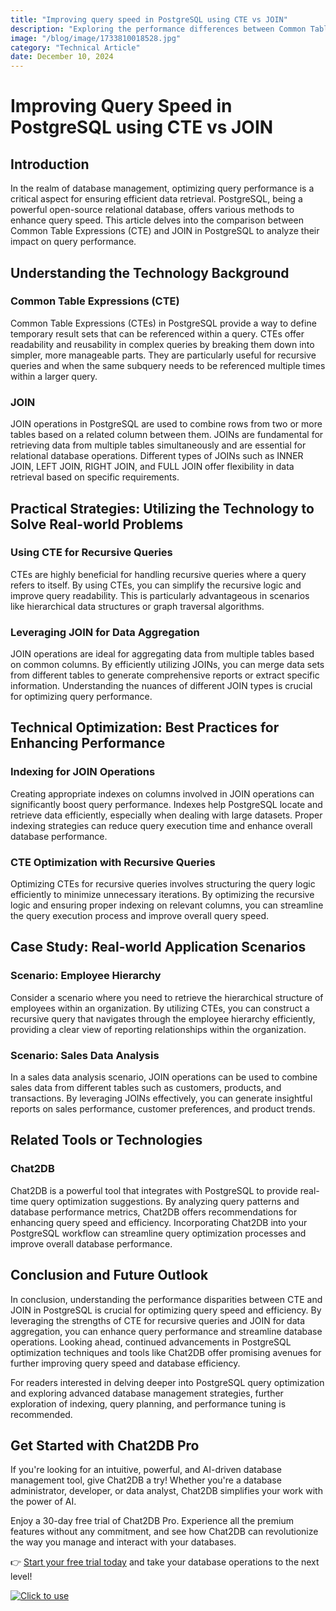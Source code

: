 ```yaml
---
title: "Improving query speed in PostgreSQL using CTE vs JOIN"
description: "Exploring the performance differences between Common Table Expressions (CTE) and JOIN in PostgreSQL to enhance query speed and efficiency."
image: "/blog/image/1733810018528.jpg"
category: "Technical Article"
date: December 10, 2024
---
```


# Improving Query Speed in PostgreSQL using CTE vs JOIN

## Introduction

In the realm of database management, optimizing query performance is a critical aspect for ensuring efficient data retrieval. PostgreSQL, being a powerful open-source relational database, offers various methods to enhance query speed. This article delves into the comparison between Common Table Expressions (CTE) and JOIN in PostgreSQL to analyze their impact on query performance.

## Understanding the Technology Background

### Common Table Expressions (CTE)

Common Table Expressions (CTEs) in PostgreSQL provide a way to define temporary result sets that can be referenced within a query. CTEs offer readability and reusability in complex queries by breaking them down into simpler, more manageable parts. They are particularly useful for recursive queries and when the same subquery needs to be referenced multiple times within a larger query.

### JOIN

JOIN operations in PostgreSQL are used to combine rows from two or more tables based on a related column between them. JOINs are fundamental for retrieving data from multiple tables simultaneously and are essential for relational database operations. Different types of JOINs such as INNER JOIN, LEFT JOIN, RIGHT JOIN, and FULL JOIN offer flexibility in data retrieval based on specific requirements.

## Practical Strategies: Utilizing the Technology to Solve Real-world Problems

### Using CTE for Recursive Queries

CTEs are highly beneficial for handling recursive queries where a query refers to itself. By using CTEs, you can simplify the recursive logic and improve query readability. This is particularly advantageous in scenarios like hierarchical data structures or graph traversal algorithms.

### Leveraging JOIN for Data Aggregation

JOIN operations are ideal for aggregating data from multiple tables based on common columns. By efficiently utilizing JOINs, you can merge data sets from different tables to generate comprehensive reports or extract specific information. Understanding the nuances of different JOIN types is crucial for optimizing query performance.

## Technical Optimization: Best Practices for Enhancing Performance

### Indexing for JOIN Operations

Creating appropriate indexes on columns involved in JOIN operations can significantly boost query performance. Indexes help PostgreSQL locate and retrieve data efficiently, especially when dealing with large datasets. Proper indexing strategies can reduce query execution time and enhance overall database performance.

### CTE Optimization with Recursive Queries

Optimizing CTEs for recursive queries involves structuring the query logic efficiently to minimize unnecessary iterations. By optimizing the recursive logic and ensuring proper indexing on relevant columns, you can streamline the query execution process and improve overall query speed.

## Case Study: Real-world Application Scenarios

### Scenario: Employee Hierarchy

Consider a scenario where you need to retrieve the hierarchical structure of employees within an organization. By utilizing CTEs, you can construct a recursive query that navigates through the employee hierarchy efficiently, providing a clear view of reporting relationships within the organization.

### Scenario: Sales Data Analysis

In a sales data analysis scenario, JOIN operations can be used to combine sales data from different tables such as customers, products, and transactions. By leveraging JOINs effectively, you can generate insightful reports on sales performance, customer preferences, and product trends.

## Related Tools or Technologies

### Chat2DB

Chat2DB is a powerful tool that integrates with PostgreSQL to provide real-time query optimization suggestions. By analyzing query patterns and database performance metrics, Chat2DB offers recommendations for enhancing query speed and efficiency. Incorporating Chat2DB into your PostgreSQL workflow can streamline query optimization processes and improve overall database performance.

## Conclusion and Future Outlook

In conclusion, understanding the performance disparities between CTE and JOIN in PostgreSQL is crucial for optimizing query speed and efficiency. By leveraging the strengths of CTE for recursive queries and JOIN for data aggregation, you can enhance query performance and streamline database operations. Looking ahead, continued advancements in PostgreSQL optimization techniques and tools like Chat2DB offer promising avenues for further improving query speed and database efficiency.

For readers interested in delving deeper into PostgreSQL query optimization and exploring advanced database management strategies, further exploration of indexing, query planning, and performance tuning is recommended.

## Get Started with Chat2DB Pro

If you're looking for an intuitive, powerful, and AI-driven database management tool, give Chat2DB a try! Whether you're a database administrator, developer, or data analyst, Chat2DB simplifies your work with the power of AI.

Enjoy a 30-day free trial of Chat2DB Pro. Experience all the premium features without any commitment, and see how Chat2DB can revolutionize the way you manage and interact with your databases.

👉 [Start your free trial today](https://chat2db.ai/pricing) and take your database operations to the next level!


[![Click to use](/image/blog/bg/chat2db.jpg)](https://chat2db.ai/)
